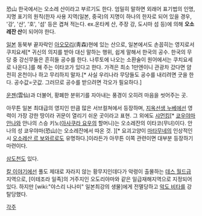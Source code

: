 恐山
한국에서는 오소레 산이라고 부르기도 한다. 엄밀히 말하면 외래어 표기법의 인명, 지명 표기의 원칙(한자 사용 지역(일본, 중국)의 지명이 하나의 한자로 되어 있을 경우, '강', '산', '호', '섬' 등은 겹쳐 적는다. ex.온타케 산, 주장 강, 도시마 섬 등)에 의해 '''오소레잔 산'''이 되어야 한다.

[[일본]] 동북부 끝자락인 [[아오모리]](靑森)현에 있는 산으로, 일본에서도 손꼽히는 영지로서 쿠치요세[* 귀신의 의지를 받아 대신 말하는 행위, 쉽게 말해서 한국의 공수. 한국의 무당 중 강신무들은 흔히들 공수를 한다. 나루토에 나오는 소환술이 원어에서는 쿠치요세로 나온다.]를 해 주는 이타코가 있다고 한다. 
가격은 최소 1만엔이니 관광차 갔다면 얌전히 온천이나 하고 무리하지 말자.[* 사실 우리나라 무당들도 공수를 내리려면 굿을 한다. 공수값=굿값. 그러므로 공수를 받으려면 각오가 필요하다.]

[[운젠]](雲仙)과 더불어, 황폐한 분위기를 자아내는 풍경이 오히려 마음을 씻어주는 곳.

아무튼 일본 최대급의 영지인 만큼 많은 서브컬쳐에서 등장하며, [[지옥선생 누베]]에선 영력이 가장 강한 땅이라 귀문이 열리기 쉬운 곳이라고 표현. 그 외에도 [[샤먼킹]][* [[쿄우야마 안나]]와 안나의 스승 키노([[아사쿠라 요우]]의 할머니)는 오소레잔의 이타코(무녀)이다. 안나의 성 쿄우야마(恐山)는 오소레잔에서 따온 것. ][* 요괴고양이 [[마타무네]]의 인상적인 시 [[오소레산 르 보와르]]로도 유명하다.]이라든가 아무튼 이쪽 관련이면 대부분 등장하기 마련이다.

[[삼도천]]도 있다.

[[칼 이야기]]에선 풀도 제대로 자라지 않는 황무지인데다가 악령이 출몰하는 [[데스 월드]]급 지역으로, [이테조라 일족]의 거주지인 오도리야마와 같은 일급재해지역으로 지정되어 있다. 하지만 [wiki:"야스리 나나미" 일본최강의 생물]에게 전멸당하고 [[악도 비타]]를 강탈당했다.

[[각주]]

